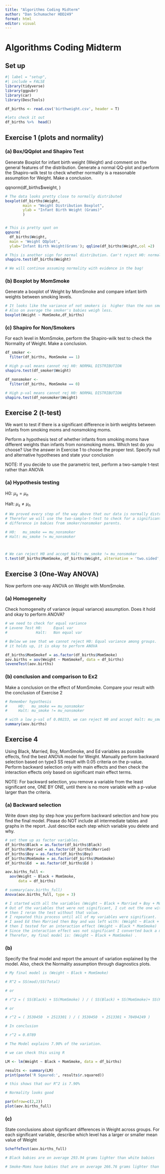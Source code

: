 ```yaml
---
title: "Algorithms Coding Midterm"
author: "Dan Schumacher HDD249"
format: html
editor: visual
---
```


# Algorithms Coding Midterm

## Set up

```r
#| label = "setup",
#| include = FALSE
library(tidyverse)
library(ggpubr)
library(car)
library(DescTools)
```

```r
df_births <- read.csv('birthweight.csv', header = T)

#lets check it out
df_births %>%  head()
```

## Exercise 1 (plots and normality)

### (a) Box/QQplot and Shapiro Test

Generate Boxplot for infant birth weight (Weight) and comment on the general features of the distribution. Generate a normal QQ-plot and perform the Shapiro-wilk test to check whether normality is a reasonable assumption for Weight. Make a conclusion.

qqnorm(df_births\$weight, )

```r
# The data looks pretty close to normally distributed
boxplot(df_births$Weight,
        main = "Weight Distribution Boxplot",
        ylab = "Infant Birth Weight (Grams)"
        )


# This is pretty spot on
qqnorm(
  df_births$Weight,
  main = 'Weight QQplot',
  ylab='Infant Birth Weight(Grams'); qqline(df_births$Weight,col =2)

# This is another sign for normal distribution. Can't reject H0: normal distribution
shapiro.test(df_births$Weight)

# We will continue assuming normality with evidence in the bag!
```

### (b) Boxplot by MomSmoke

Generate a boxplot of Weight by MomSmoke and compare infant birth weights between smoking levels.

```r
# It looks like the variance of not smokers is  higher than the non smokers. 
# Also on average the smoker's babies weigh less.
boxplot(Weight ~ MomSmoke,df_births)
```

### (c) Shapiro for Non/Smokers

For each level in MomSmoke, perform the Shapiro-wilk test to check the Normality of Weight. Make a conclusion.

```r
df_smoker <- 
  filter(df_births, MomSmoke == 1)

# High p-val means cannot rej H0: NORMAL DISTRIBUTION
shapiro.test(df_smoker$Weight)

df_nonsmoker <- 
  filter(df_births, MomSmoke == 0)

# High p-val means cannot rej H0: NORMAL DISTRIBUTION
shapiro.test(df_nonsmoker$Weight)
```

## Exercise 2 (t-test)

We want to test if there is a significant difference in birth weights between infants from smoking moms and nonsmoking moms.

Perform a hypothesis test of whether infants from smoking moms have different weights than infants from nonsmoking moms. Which test do you choose? Use the answer in Exercise 1 to choose the proper test. Specify null and alternative hypotheses and state your conclusion

NOTE: If you decide to use the parametric test, perform a two-sample t-test rather than ANOVA

### (a) Hypothesis testing

H0: $\mu_s = \mu_n$

Halt: $\mu_s \neq \mu_n$

```r
# We proved every step of the way above that our data is normally distributed. 
# Therefor we will use the two-sample-t-test to check for a significant mean weight 
# difference in babies from smoker/nonsmoker parents.

# H0:   mu_smoke == mu_nonsmoker
# Halt: mu_smoke != mu_nonsmoker



# We can reject H0 and accept Halt: mu_smoke != mu_nonsmoker
t.test(df_births$MomSmoke, df_births$Weight, alternative = 'two.sided',var.equal = T)
```

## Exercise 3 (One-Way ANOVA)

Now perform one-way ANOVA on Weight with MomSmoke.

### (a) Homogeneity

Check homogeneity of variance (equal variance) assumption. Does it hold and okay to perform ANOVA?

```r
# we need to check for equal variance
# Levene Test H0:     Equal var
#             Halt:   Non equal var

# Below we see that we cannot reject H0: Equal variance among groups.
# it holds up, it is okay to perform ANOVA

df_births$MomSmokef = as.factor(df_births$MomSmoke)
aov.births = aov(Weight ~ MomSmokef, data = df_births)
leveneTest(aov.births)
```

### (b) conclusion and comparison to Ex2

Make a conclusion on the effect of MomSmoke. Compare your result with the conclusion of Exercise 2

```r

# Remember hypothesis 
#     H0:   mu_smoke == mu_nonsmoker
#     Halt: mu_smoke != mu_nonsmoker

# with a low p-val of 0.00233, we can reject H0 and accept Halt: mu_smoke != mu_nonsmoker
summary(aov.births)
```

## Exercise 4

Using Black, Married, Boy, MomSmoke, and Ed variables as possible effects, find the best ANOVA model for Weight. Manually perform backward selection based on type3 SS result with 0.05 criteria on the p-value. Perform backward selection only with main effects and then check the interaction effects only based on significant main effect terms.

NOTE: For backward selection, you remove a variable from the least significant one, ONE BY ONE, until there is no more variable with a p-value larger than the criteria.

### (a) Backward selection

Write down step by step how you perform backward selection and how you find the final model. Please do NOT include all intermediate tables and graphs in the report. Just describe each step which variable you delete and why.

```r
# set them up as factor variables.
df_births$Black = as.factor(df_births$Black)
df_births$Married = as.factor(df_births$Married)
df_births$Boy = as.factor(df_births$Boy)
df_births$MomSmoke = as.factor(df_births$MomSmoke)
df_births$Ed  = as.factor(df_births$Ed )

aov.births_full <-
  aov(Weight ~ Black + MomSmoke,
      data = df_births)

# summary(aov.births_full)
Anova(aov.births_full, type = 3)

# I started with all the variables (Weight ~ Black + Married + Boy + MomSmoke + Ed)
# Out of the variables that were not significant, I cut out the one with the largest p-value. 
# then I reran the test without that value. 
# I repeated this process until all of my variables were significant. 
# I axed Ed then Married then Boy and was left with: (Weight ~ Black + MomSmoke)
# then I tested for an interaction effect (Weight ~ Black * MomSmoke)
# Since the interaction effect was not significant I converted back a model 
# Therefor, my final model is: (Weight ~ Black + MomSmoke) .
```

### (b)

Specify the final model and report the amount of variation explained by the model. Also, check the Normality assumption through diagnostics plots.

```r
# My final model is (Weight ~ Black + MomSmoke)

# R^2 = SS(mod)/SS(Total)

# or

# r^2 = ( SS(Black) + SS(MomSmoke) ) / ( SS(Black) + SS(MomSmoke)+ SS(Residuals) )

# or

# r^2 = ( 3530450  + 2513301 ) / ( 3530450  + 2513301 + 70494249 )

# In conclusion

# r^2 = 0.0789

# The Model explains 7.90% of the variation.

# we can check this using R

LM <- lm(Weight ~ Black + MomSmoke, data = df_births)

results <- summary(LM)
print(paste('R Sqaured:', results$r.squared))

# this shows that our R^2 is 7.90%

# Normality looks good

par(mfrow=c(2,2))
plot(aov.births_full)

```

### (c)

State conclusions about significant differences in Weight across groups. For each significant variable, describe which level has a larger or smaller mean value of Weight

```r
ScheffeTest(aov.births_full)

# Black babies are on average 293.94 grams lighter than white babies

# Smoke-Moms have babies that are on average 266.76 grams lighter than non-smoke-moms.

```
